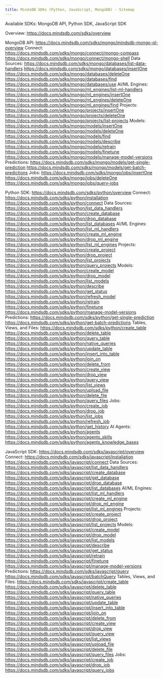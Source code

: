 ```yaml
---
title: MindsDB SDKs (Python, JavaScript, MongoDB) - Sitemap
---
```


Available SDKs:
MongoDB API, Python SDK, JavaScript SDK

Overview:
https://docs.mindsdb.com/sdks/overview

MongoDB API:
https://docs.mindsdb.com/sdks/mongo/mindsdb-mongo-ql-overview
Connect:
https://docs.mindsdb.com/sdks/mongo/connect/mongo-compass
https://docs.mindsdb.com/sdks/mongo/connect/mongo-shell
Data Sources:
https://docs.mindsdb.com/sdks/mongo/databases/list-data-handlers
https://docs.mindsdb.com/sdks/mongo/databases/insertOne
https://docs.mindsdb.com/sdks/mongo/databases/deleteOne
https://docs.mindsdb.com/sdks/mongo/databases/find
https://docs.mindsdb.com/sdks/mongo/databases/use
AI/ML Engines:
https://docs.mindsdb.com/sdks/mongo/ml_engines/list-ml-handlers
https://docs.mindsdb.com/sdks/mongo/ml_engines/insertOne
https://docs.mindsdb.com/sdks/mongo/ml_engines/deleteOne
https://docs.mindsdb.com/sdks/mongo/ml_engines/find
Projects:
https://docs.mindsdb.com/sdks/mongo/projects/insertOne
https://docs.mindsdb.com/sdks/mongo/projects/deleteOne
https://docs.mindsdb.com/sdks/mongo/projects/list-projects
Models:
https://docs.mindsdb.com/sdks/mongo/models/insertOne
https://docs.mindsdb.com/sdks/mongo/models/deleteOne
https://docs.mindsdb.com/sdks/mongo/models/find
https://docs.mindsdb.com/sdks/mongo/models/describe
https://docs.mindsdb.com/sdks/mongo/models/retrain
https://docs.mindsdb.com/sdks/mongo/models/finetune
https://docs.mindsdb.com/sdks/mongo/models/manage-model-versions
Predictions:
https://docs.mindsdb.com/sdks/mongo/models/get-single-prediction
https://docs.mindsdb.com/sdks/mongo/models/get-batch-predictions
Jobs:
https://docs.mindsdb.com/sdks/mongo/jobs/insertOne
https://docs.mindsdb.com/sdks/mongo/jobs/deleteOne
https://docs.mindsdb.com/sdks/mongo/jobs/query-jobs

Python SDK:
https://docs.mindsdb.com/sdks/python/overview
Connect:
https://docs.mindsdb.com/sdks/python/installation
https://docs.mindsdb.com/sdks/python/connect
Data Sources:
https://docs.mindsdb.com/sdks/python/list_data_handlers
https://docs.mindsdb.com/sdks/python/create_database
https://docs.mindsdb.com/sdks/python/drop_database
https://docs.mindsdb.com/sdks/python/list_databases
AI/ML Engines:
https://docs.mindsdb.com/sdks/python/list_ml_handlers
https://docs.mindsdb.com/sdks/python/create_ml_engine
https://docs.mindsdb.com/sdks/python/drop_ml_engine
https://docs.mindsdb.com/sdks/python/list_ml_engines
Projects:
https://docs.mindsdb.com/sdks/python/create_project
https://docs.mindsdb.com/sdks/python/drop_project
https://docs.mindsdb.com/sdks/python/list_projects
https://docs.mindsdb.com/sdks/python/query_projects
Models:
https://docs.mindsdb.com/sdks/python/create_model
https://docs.mindsdb.com/sdks/python/drop_model
https://docs.mindsdb.com/sdks/python/list_models
https://docs.mindsdb.com/sdks/python/describe
https://docs.mindsdb.com/sdks/python/get_status
https://docs.mindsdb.com/sdks/python/refresh_model
https://docs.mindsdb.com/sdks/python/retrain
https://docs.mindsdb.com/sdks/python/finetune
https://docs.mindsdb.com/sdks/python/manage-model-versions
Predictions:
https://docs.mindsdb.com/sdks/python/get-single-prediction
https://docs.mindsdb.com/sdks/python/get-batch-predictions
Tables, Views, and Files:
https://docs.mindsdb.com/sdks/python/create_table
https://docs.mindsdb.com/sdks/python/delete_table
https://docs.mindsdb.com/sdks/python/query_table
https://docs.mindsdb.com/sdks/python/native_queries
https://docs.mindsdb.com/sdks/python/update_table
https://docs.mindsdb.com/sdks/python/insert_into_table
https://docs.mindsdb.com/sdks/python/join_on
https://docs.mindsdb.com/sdks/python/delete_from
https://docs.mindsdb.com/sdks/python/create_view
https://docs.mindsdb.com/sdks/python/drop_view
https://docs.mindsdb.com/sdks/python/query_view
https://docs.mindsdb.com/sdks/python/list_views
https://docs.mindsdb.com/sdks/python/upload_file
https://docs.mindsdb.com/sdks/python/delete_file
https://docs.mindsdb.com/sdks/python/query_files
Jobs:
https://docs.mindsdb.com/sdks/python/create_job
https://docs.mindsdb.com/sdks/python/drop_job
https://docs.mindsdb.com/sdks/python/list_jobs
https://docs.mindsdb.com/sdks/python/refresh_job
https://docs.mindsdb.com/sdks/python/get_history
AI Agents:
https://docs.mindsdb.com/sdks/python/agents
https://docs.mindsdb.com/sdks/python/agents_skills
https://docs.mindsdb.com/sdks/python/agents_knowledge_bases

JavaScript SDK:
https://docs.mindsdb.com/sdks/javascript/overview
Connect:
https://docs.mindsdb.com/sdks/javascript/installation
https://docs.mindsdb.com/sdks/javascript/connect
Data Sources:
https://docs.mindsdb.com/sdks/javascript/list_data_handlers
https://docs.mindsdb.com/sdks/javascript/create_database
https://docs.mindsdb.com/sdks/javascript/get_database
https://docs.mindsdb.com/sdks/javascript/drop_database
https://docs.mindsdb.com/sdks/javascript/list_databases
AI/ML Engines:
https://docs.mindsdb.com/sdks/javascript/list_ml_handlers
https://docs.mindsdb.com/sdks/javascript/create_ml_engine
https://docs.mindsdb.com/sdks/javascript/drop_ml_engine
https://docs.mindsdb.com/sdks/javascript/list_ml_engines
Projects:
https://docs.mindsdb.com/sdks/javascript/create_project
https://docs.mindsdb.com/sdks/javascript/drop_project
https://docs.mindsdb.com/sdks/javascript/list_projects
Models:
https://docs.mindsdb.com/sdks/javascript/create_model
https://docs.mindsdb.com/sdks/javascript/drop_model
https://docs.mindsdb.com/sdks/javascript/list_models
https://docs.mindsdb.com/sdks/javascript/describe
https://docs.mindsdb.com/sdks/javascript/get_status
https://docs.mindsdb.com/sdks/javascript/retrain
https://docs.mindsdb.com/sdks/javascript/finetune
https://docs.mindsdb.com/sdks/javascript/manage-model-versions
Predictions:
https://docs.mindsdb.com/sdks/javascript/query
https://docs.mindsdb.com/sdks/javascript/batchQuery
Tables, Views, and Files:
https://docs.mindsdb.com/sdks/javascript/create_table
https://docs.mindsdb.com/sdks/javascript/delete_table
https://docs.mindsdb.com/sdks/javascript/query_table
https://docs.mindsdb.com/sdks/javascript/native_queries
https://docs.mindsdb.com/sdks/javascript/update_table
https://docs.mindsdb.com/sdks/javascript/insert_into_table
https://docs.mindsdb.com/sdks/javascript/join_on
https://docs.mindsdb.com/sdks/javascript/delete_from
https://docs.mindsdb.com/sdks/javascript/create_view
https://docs.mindsdb.com/sdks/javascript/drop_view
https://docs.mindsdb.com/sdks/javascript/query_view
https://docs.mindsdb.com/sdks/javascript/list_views
https://docs.mindsdb.com/sdks/javascript/upload_file
https://docs.mindsdb.com/sdks/javascript/delete_file
https://docs.mindsdb.com/sdks/javascript/query_files
Jobs:
https://docs.mindsdb.com/sdks/javascript/create_job
https://docs.mindsdb.com/sdks/javascript/drop_job
https://docs.mindsdb.com/sdks/javascript/query_jobs
